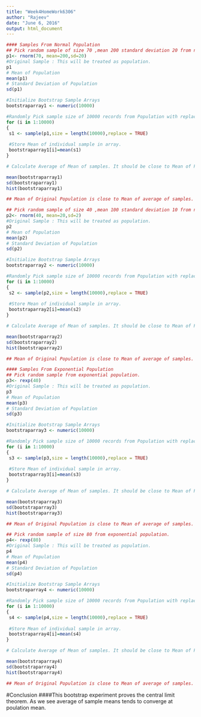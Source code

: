 ```yaml
---
title: "Week4HomeWork6306"
author: "Rajeev"
date: "June 6, 2016"
output: html_document
---
```

```r

#### Samples From Normal Population
## Pick random sample of size 70 ,mean 200 standard deviation 20 from normal population.
p1<- rnorm(70, mean=200,sd=20)
#Original Sample : This will be treated as population.
p1
# Mean of Population
mean(p1)
# Standard Deviation of Population
sd(p1)
```


```r
#Initialize Bootstrap Sample Arrays
bootstraparray1 <- numeric(10000)

#Randomly Pick sample size of 10000 records from Population with replacement 
for (i in 1:10000)
{
 s1 <- sample(p1,size = length(10000),replace = TRUE)
 
 #Store Mean of individual sample in array.
 bootstraparray1[i]=mean(s1)
}

# Calculate Average of Mean of samples. It should be close to Mean of Population

mean(bootstraparray1)
sd(bootstraparray1)
hist(bootstraparray1)

## Mean of Original Population is close to Mean of average of samples.
```


```r
## Pick random sample of size 40 ,mean 100 standard deviation 10 from normal population.
p2<- rnorm(40, mean=20,sd=2)
#Original Sample : This will be treated as population.
p2
# Mean of Population
mean(p2)
# Standard Deviation of Population
sd(p2)
```


```r
#Initialize Bootstrap Sample Arrays
bootstraparray2 <- numeric(10000)

#Randomly Pick sample size of 10000 records from Population with replacement 
for (i in 1:10000)
{
 s2 <- sample(p2,size = length(10000),replace = TRUE)
 
 #Store Mean of individual sample in array.
 bootstraparray2[i]=mean(s2)
}

# Calculate Average of Mean of samples. It should be close to Mean of Population

mean(bootstraparray2)
sd(bootstraparray2)
hist(bootstraparray2)

## Mean of Original Population is close to Mean of average of samples.
```



```r
#### Samples From Exponential Population
## Pick random sample from exponential population.
p3<- rexp(40)
#Original Sample : This will be treated as population.
p3
# Mean of Population
mean(p3)
# Standard Deviation of Population
sd(p3)
```

```r
#Initialize Bootstrap Sample Arrays
bootstraparray3 <- numeric(10000)

#Randomly Pick sample size of 10000 records from Population with replacement 
for (i in 1:10000)
{
 s3 <- sample(p3,size = length(10000),replace = TRUE)
 
 #Store Mean of individual sample in array.
 bootstraparray3[i]=mean(s3)
}

# Calculate Average of Mean of samples. It should be close to Mean of Population

mean(bootstraparray3)
sd(bootstraparray3)
hist(bootstraparray3)

## Mean of Original Population is close to Mean of average of samples.
```


```r
## Pick random sample of size 80 from exponential population.
p4<- rexp(80)
#Original Sample : This will be treated as population.
p4
# Mean of Population
mean(p4)
# Standard Deviation of Population
sd(p4)
```


```r
#Initialize Bootstrap Sample Arrays
bootstraparray4 <- numeric(10000)

#Randomly Pick sample size of 10000 records from Population with replacement 
for (i in 1:10000)
{
 s4 <- sample(p4,size = length(10000),replace = TRUE)
 
 #Store Mean of individual sample in array.
 bootstraparray4[i]=mean(s4)
}

# Calculate Average of Mean of samples. It should be close to Mean of Population

mean(bootstraparray4)
sd(bootstraparray4)
hist(bootstraparray4)

## Mean of Original Population is close to Mean of average of samples.
```

#Conclusion
####This bootstrap experiment proves the central limit theorem. As we see average of sample means tends to converge at poulation mean. 

